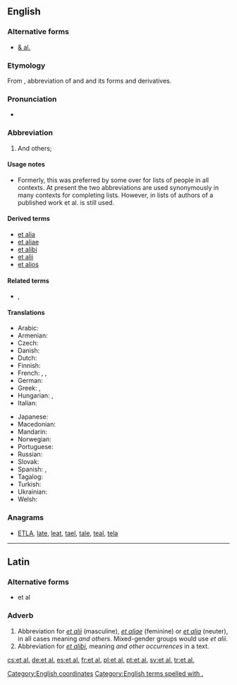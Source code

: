 ==English==

===Alternative forms===
* [[& al.]]

===Etymology===
From {{etyl|la}}, abbreviation of {{term|et||lang=la|and}} and {{term|alius|alii|lang=la|others}} and its forms and derivatives.

===Pronunciation===
* {{IPA|/ɛtˈɑːl/|/eɪˈtɑːl/}}

===Abbreviation===
{{head|en|abbreviation}}

# And others; {{non-gloss definition|to complete a list, especially of people, as authors of a published work.}}

====Usage notes====
* Formerly, this was preferred by some over {{term|etc.}} for lists of people in all contexts. At present the two abbreviations are used synonymously in many contexts for completing lists. However, in lists of authors of a published work et al. is still used.

====Derived terms====
* [[et alia]]
* [[et aliae]]
* [[et alibi]]
* [[et alii]]
* [[et alios]]

====Related terms====
* {{l|en|etc.}}, {{l|en|&c.}}

====Translations====
{{trans-top|and others}}
* Arabic: {{t-|ar|واخرون|sc=Arab}}
* Armenian: {{t-|hy|եւ այլք}}
* Czech: {{t-|cs|a další}}
* Danish: {{t-|da|og andre}}
* Dutch: {{t-|nl|en anderen}}
* Finnish: {{t-|fi|ynnä muut}}
* French: {{t+|fr|et al.}}, {{t+|fr|et coll.}}, {{t-|fr|& cie}}
* German: {{t-|de|und Andere}}
* Greek: {{t-|el|κ.ά.|tr=k.á.|sc=Grek}}, {{t|el|και άλλοι|tr=kai álloi|sc=Grek}}
* Hungarian: {{t-|hu|és tsai.}}, {{t-|hu|et al.}}
* Italian: {{t-|it|ed altri|m}}
{{trans-mid}}
* Japanese: {{t+|ja|ら|tr=ra|sc=Jpan}}
* Macedonian: {{t-|mk|и др.|p|sc=Cyrl}}
* Mandarin: {{t-|cmn|等等|sc=Hani}}
* Norwegian: {{t-|no|og andre}}
* Portuguese: {{t-|pt|e outros}}
* Russian: {{t-|ru|и др.|sc=Cyrl}}
* Slovak: {{t-|sk|a ďalší}}
* Spanish: {{t-|es|y otros|m|p}}, {{t-|es|y otras|f|p}}
* Tagalog: {{t|tl|at iba pa}}
* Turkish: {{t-|tr|ve diğerleri}}
* Ukrainian: {{t+|uk|та ін.|p|sc=Cyrl}}
* Welsh: {{t-|cy|ac eraill}}
{{trans-bottom}}

===Anagrams===
* [[ETLA#English|ETLA]], [[late#English|late]], [[leat#English|leat]], [[tael#English|tael]], [[tale#English|tale]], [[teal#English|teal]], [[tela#English|tela]]

[[Category:English coordinates]]
[[Category:English terms spelled with .]]

----

==Latin==

===Alternative forms===
* et al

===Adverb===
{{head|la|adverb|sort=et al}}

# Abbreviation for ''[[et alii#Latin|et alii]]'' (masculine), ''[[et aliae#Latin|et aliae]]'' (feminine) or ''[[et alia#Latin|et alia]]'' (neuter), in all cases meaning ''and others''. Mixed-gender groups would use ''et alii''.
# Abbreviation for ''[[et alibi]]'', meaning ''and other occurrences'' in a text.

[[cs:et al.]]
[[de:et al.]]
[[es:et al.]]
[[fr:et al.]]
[[pl:et al.]]
[[pt:et al.]]
[[sv:et al.]]
[[tr:et al.]]